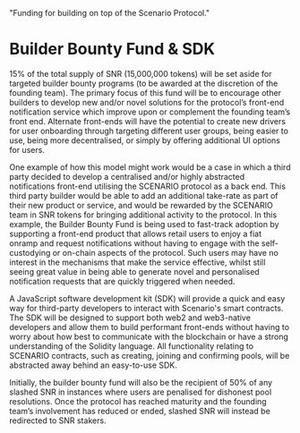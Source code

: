   "Funding for building on top of the Scenario Protocol."


# Builder Bounty Fund & SDK

15% of the total supply of SNR (15,000,000 tokens) will be set aside for targeted builder bounty programs (to be awarded at the discretion of the founding team). The primary focus of this fund will be to encourage other builders to develop new and/or novel solutions for the protocol’s front-end notification service which improve upon or complement the founding team’s front end. Alternate front-ends will have the potential to create new drivers for user onboarding through targeting different user groups, being easier to use, being more decentralised, or simply by offering additional UI options for users. 

One example of how this model might work would be a case in which a third party decided to develop a centralised and/or highly abstracted notifications front-end utilising the SCENARIO protocol as a back end. This third party builder would be able to add an additional take-rate as part of their new product or service, and would be rewarded by the SCENARIO team in SNR tokens for bringing additional activity to the protocol. In this example, the Builder Bounty Fund is being used to fast-track adoption by supporting a front-end product that allows retail users to enjoy a fiat onramp and request notifications without having to engage with the self-custodying or on-chain aspects of the protocol. Such users may have no interest in the mechanisms that make the service effective, whilst still seeing great value in being able to generate novel and personalised notification requests that are quickly triggered when needed.

<SNRDiagram />

A JavaScript software development kit (SDK) will provide a quick and easy way for third-party developers to interact with Scenario's smart contracts. The SDK will be designed to support both web2 and web3-native developers and allow them to build performant front-ends without having to worry about how best to communicate with the blockchain or have a strong understanding of the Solidity language. All functionality relating to SCENARIO contracts, such as creating, joining and confirming pools, will be abstracted away behind an easy-to-use SDK.

Initially, the builder bounty fund will also be the recipient of 50% of any slashed SNR in instances where users are penalised for dishonest pool resolutions. Once the protocol has reached maturity and the founding team’s involvement has reduced or ended, slashed SNR will instead be redirected to SNR stakers.


